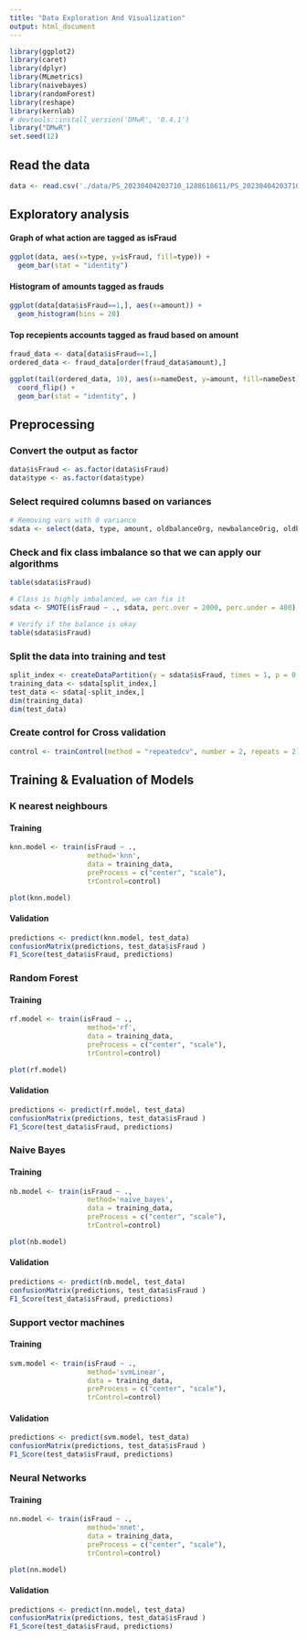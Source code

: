 ```yaml
---
title: "Data Exploration And Visualization"
output: html_document
---
```


```r
library(ggplot2)
library(caret)
library(dplyr)
library(MLmetrics)
library(naivebayes)
library(randomForest)
library(reshape)
library(kernlab)
# devtools::install_version('DMwR', '0.4.1')
library("DMwR")
set.seed(12)
```

## Read the data

```r
data <- read.csv('./data/PS_20230404203710_1288618611/PS_20230404203710_1288618611_log.csv', nrows=10000)
```

## Exploratory analysis

#### Graph of what action are tagged as isFraud

```r
ggplot(data, aes(x=type, y=isFraud, fill=type)) + 
  geom_bar(stat = "identity")
```
#### Histogram of amounts tagged as frauds

```r
ggplot(data[data$isFraud==1,], aes(x=amount)) + 
  geom_histogram(bins = 20)
```
#### Top recepients accounts tagged as fraud based on amount

```r
fraud_data <- data[data$isFraud==1,]
ordered_data <- fraud_data[order(fraud_data$amount),]

ggplot(tail(ordered_data, 10), aes(x=nameDest, y=amount, fill=nameDest)) + 
  coord_flip() +
  geom_bar(stat = "identity", ) 
```

## Preprocessing

### Convert the output as factor

```r
data$isFraud <- as.factor(data$isFraud)
data$type <- as.factor(data$type)
```

### Select required columns based on variances

```r
# Removing vars with 0 variance
sdata <- select(data, type, amount, oldbalanceOrg, newbalanceOrig, oldbalanceDest, newbalanceDest, isFraud)
``` 

### Check and fix class imbalance so that we can apply our algorithms

```r
table(sdata$isFraud)

# Class is highly imbalanced, we can fix it
sdata <- SMOTE(isFraud ~ ., sdata, perc.over = 2000, perc.under = 400)

# Verify if the balance is okay
table(sdata$isFraud)
```

### Split the data into training and test

```r
split_index <- createDataPartition(y = sdata$isFraud, times = 1, p = 0.6, list = FALSE)
training_data <- sdata[split_index,]
test_data <- sdata[-split_index,]
dim(training_data)
dim(test_data)
```

### Create control for Cross validation

```r
control <- trainControl(method = "repeatedcv", number = 2, repeats = 2)
```

## Training & Evaluation of Models

### K nearest neighbours

#### Training 

```r
knn.model <- train(isFraud ~ ., 
                   method='knn', 
                   data = training_data, 
                   preProcess = c("center", "scale"), 
                   trControl=control)

plot(knn.model)
```

#### Validation

```r
predictions <- predict(knn.model, test_data)
confusionMatrix(predictions, test_data$isFraud )
F1_Score(test_data$isFraud, predictions)
```
### Random Forest

#### Training 

```r
rf.model <- train(isFraud ~ ., 
                   method='rf', 
                   data = training_data, 
                   preProcess = c("center", "scale"), 
                   trControl=control)

plot(rf.model)
```

#### Validation

```r
predictions <- predict(rf.model, test_data)
confusionMatrix(predictions, test_data$isFraud )
F1_Score(test_data$isFraud, predictions)
```


### Naive Bayes

#### Training 

```r
nb.model <- train(isFraud ~ ., 
                   method='naive_bayes', 
                   data = training_data, 
                   preProcess = c("center", "scale"), 
                   trControl=control)

plot(nb.model)
```

#### Validation

```r
predictions <- predict(nb.model, test_data)
confusionMatrix(predictions, test_data$isFraud )
F1_Score(test_data$isFraud, predictions)
```


### Support vector machines

#### Training 

```r
svm.model <- train(isFraud ~ ., 
                   method='svmLinear', 
                   data = training_data, 
                   preProcess = c("center", "scale"), 
                   trControl=control)

```

#### Validation

```r
predictions <- predict(svm.model, test_data)
confusionMatrix(predictions, test_data$isFraud )
F1_Score(test_data$isFraud, predictions)
```

### Neural Networks

#### Training 

```r
nn.model <- train(isFraud ~ ., 
                   method='nnet', 
                   data = training_data, 
                   preProcess = c("center", "scale"), 
                   trControl=control)

plot(nn.model)
```

#### Validation

```r
predictions <- predict(nn.model, test_data)
confusionMatrix(predictions, test_data$isFraud )
F1_Score(test_data$isFraud, predictions)
```